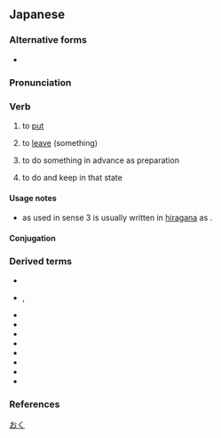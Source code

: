 ==Japanese==
{{ja-kanjitab|yomi=k|お}}

===Alternative forms===
* {{ja-l|措く}}

===Pronunciation===
{{ja-pron|yomi=k|おく|acc=0|acc_ref=SMK2,NHK|acc2=2|acc2_ref=SMK5}}
{{ja-ojad}}

===Verb===
{{ja-verb|type=1|おく}}

# to [[put]]
#: {{ja-usex|俺の机には'''置く'''な。|おれ の つくえ に は '''おく''' な。|Don't even think about '''putting''' it on my desk!}}
# to [[leave]] (something)
#: {{ja-usex|私を一人にして'''おいて'''ください。|わたし を ひとり に して '''おいて''' ください。|Please '''leave''' me alone.}}
# {{lb|ja|following a て-form verb}} to do something in advance as preparation
#: {{ja-usex|今%晩%凍り付くかもしれませんので鉢%植えを玄%関に移して'''おきます'''。|こん%ばん% こおりつく か も しれません の で はち%うえ を げん%かん に うつして '''おきます'''。|Since it might freeze this evening, I'll move the potted plants into the foyer.}}
# {{lb|ja|following a て-form verb}} to do and keep in that state
#: {{ja-usex|目を開けて'''おく'''のよ。|め を あけて '''おく''' の よ。|'''Keep''' your eyes open.}}

====Usage notes====
* {{lang|ja|置く}} as used in sense 3 is usually written in [[hiragana]] as {{ja-l|おく}}.

====Conjugation====
{{ja-go-ku|お}}

===Derived terms===
{{der-top}}
* {{l|ja|置き忘れる}}
* {{l|ja|言い置く}}, {{l|ja|言置く}}
* {{l|ja|一目置く}}
* {{l|ja|聞き置く}}
* {{l|ja|差し置く}}
* {{l|ja|扠置く}}
* {{l|ja|据え置く}}
* {{l|ja|捨て置く}}
* {{l|ja|留め置く}}
* {{l|ja|にして置く}}
{{der-bottom}}

===References===
<references/>

[[Category:Japanese basic words|おく]]